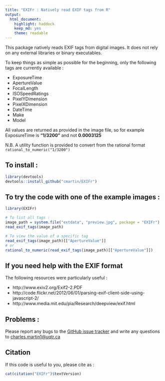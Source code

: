 ```yaml
---
title: "EXIFr : Natively read EXIF tags from R"
output: 
  html_document:
    highlight: haddock
    keep_md: yes
    theme: readable
---
```


This package natively reads EXIF tags from digital images. It does not rely on any external libraries or binary executables.

To keep things as simple as possible for the beginning, only the following tags are currently available :

* ExposureTime
* ApertureValue
* FocalLength
* ISOSpeedRatings
* PixelYDimension
* PixelXDimension
* DateTime
* Make
* Model

All values are returned as provided in the image file, so for example ExposureTime is **"1/3200"** and not **0.0003125**

N.B. A utility function is provided to convert from the rational format `rational_to_numeric("1/3200")`

## To install : 
```r
library(devtools)
devtools::install_github("cmartin/EXIFr")
```

## To try the code with one of the example images : 
```r
library(EXIFr)

# To list all tags : 
image_path = system.file("extdata", "preview.jpg", package = "EXIFr")
read_exif_tags(image_path)

# To view the value of a specific tag
read_exif_tags(image_path)[["ApertureValue"]]
# or
rational_to_numeric(read_exif_tags(image_path)[["ApertureValue"]])

```

## If you need help with the EXIF format
The following resources were particularly useful :

* http://www.exiv2.org/Exif2-2.PDF
* http://code.flickr.net/2012/06/01/parsing-exif-client-side-using-javascript-2/
* http://www.media.mit.edu/pia/Research/deepview/exif.html

## Problems : 
Please report any bugs to the [GitHub issue tracker](https://github.com/cmartin/EXIFr/issues) and write any questions to <charles.martin1@uqtr.ca>

## Citation
If this code is useful to you, please cite as : 
```r
cat(citation("EXIFr")$textVersion)
```